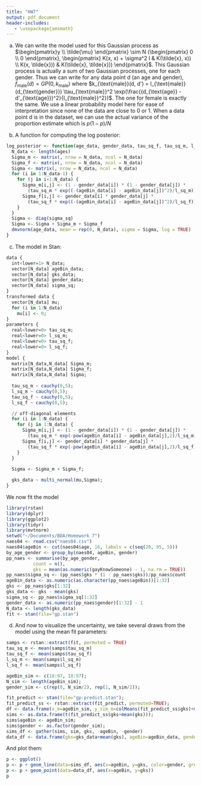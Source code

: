 ```yaml
---
title: "HW7"
output: pdf_document
header-includes:
   - \usepackage{amsmath}
---
```


a. We can write the model used for this Gaussian process as $\begin{pmatrix}y  \\ \tilde{\mu}  \end{pmatrix} \sim N (\begin{pmatrix} 0 \\ 0 \end{pmatrix}, \begin{pmatrix} K(x, x) + \sigma^2 I & K(\tilde{x}, x)) \\ K(x, \tilde{x})) & K(\tilde{x}, \tilde{x}))  \end{pmatrix}$. This Gaussian process is actually a sum of two Gaussian processes, one for each gender. Thus we can write for any data point d (an age and gender), $f_{\text{male}}(d) = GP(0, k_{\text{male}})$ where $k_{\text{male}}(d, d') = I_{\text{male}} (d_{\text{gender}}) \tau_{\text{male}}^2 \exp(\frac{(d_{\text{age}} - d'_{\text{age}})^2}{l_{\text{male}}^2})$. The one for female is exactly the same. We use a linear probability model here for ease of interpretation since none of the data are close to 0 or 1. When a data point d is in the dataset, we can use the actual variance of the proportion estimate which is $p(1 - p)/N$

b. A function for computing the log posterior:
```r
log_posterior <- function(age_data, gender_data, tau_sq_f, tau_sq_m, l_sq_f, l_sq_m, sigma_sq) {
  N_data <- length(ages)
  Sigma_m <- matrix(, nrow = N_data, ncol = N_data)
  Sigma_f <- matrix(, nrow = N_data, ncol = N_data)
  Sigma <- matrix(, nrow = N_data, ncol = N_data)
  for (i in 1:N_data-1) {
    for (j in i+1:N_data) {
      Sigma_m[i,j] <- (1 - gender_data[i]) * (1 - gender_data[j]) * 
        (tau_sq_m * exp((-(ageBin_data[i] - ageBin_data[j])^2)/l_sq_m))
      Sigma_f[i,j] <- gender_data[i] * gender_data[j] * 
        (tau_sq_f * exp((-(ageBin_data[i] - ageBin_data[j])^2)/l_sq_f))
    }
  }
  Sigma <- diag(sigma_sq)
  Sigma <- Sigma + Sigma_m + Sigma_f
  dmvnorm(age_data, mean = rep(0, N_data), sigma = Sigma, log = TRUE)
}
```

c. 
The model in Stan:

```r
data {
  int<lower=1> N_data;
  vector[N_data] ageBin_data;
  vector[N_data] gks_data;
  vector[N_data] gender_data;
  vector[N_data] sigma_sq;
}
transformed data {
  vector[N_data] mu;
  for (i in 1:N_data) 
    mu[i] <- 0;
}
parameters {
  real<lower=0> tau_sq_m;
  real<lower=0> l_sq_m;
  real<lower=0> tau_sq_f;
  real<lower=0> l_sq_f;
}
model {
  matrix[N_data,N_data] Sigma_m;
  matrix[N_data,N_data] Sigma_f;
  matrix[N_data,N_data] Sigma;
  
  tau_sq_m ~ cauchy(0,5);
  l_sq_m ~ cauchy(0,5);
  tau_sq_f ~ cauchy(0,5);
  l_sq_f ~ cauchy(0,5);

  // off-diagonal elements
  for (i in 1:N_data) {
    for (j in 1:N_data) {
      Sigma_m[i,j] <- (1 - gender_data[i]) * (1 - gender_data[j]) * 
        (tau_sq_m * exp(-pow(ageBin_data[i] - ageBin_data[j],2)/l_sq_m) + if_else(i==j, sigma_sq[i], 0.0));
      Sigma_f[i,j] <- gender_data[i] * gender_data[j] * 
        (tau_sq_f * exp(-pow(ageBin_data[i] - ageBin_data[j],2)/l_sq_f) + if_else(i==j, sigma_sq[i], 0.0)); 
    }
  }
  
  Sigma <- Sigma_m + Sigma_f;

  gks_data ~ multi_normal(mu,Sigma);
}
```

We now fit the model
```r
library(rstan)
library(dplyr)
library(ggplot2)
library(tidyr)
library(mvtnorm)
setwd("~/Documents/BDA/Homework 7")
naes04 <- read.csv("naes04.csv")
naes04$ageBin <- cut(naes04$age, 16, labels = c(seq(20, 95, 5)))
by_age_gender <- group_by(naes04, ageBin, gender)
pp_naes <- summarise(by_age_gender,
          count = n(),
          gks = mean(as.numeric(gayKnowSomeone) - 1, na.rm = TRUE))
pp_naes$sigma_sq <- (pp_naes$gks * (1 - pp_naes$gks))/pp_naes$count
ageBin_data <- as.numeric(as.character(pp_naes$ageBin))[1:32]
gks <- pp_naes$gks[1:32]
gks_data <- gks - mean(gks)
sigma_sq <- pp_naes$sigma_sq[1:32]
gender_data <- as.numeric(pp_naes$gender)[1:32] - 1
N_data <- length(gks_data)
fit <- stan(file="gp.stan")
```

d. And now to visualize the uncertainty, we take several draws from the model using the mean fit parameters:
```r
samps <- rstan::extract(fit, permuted = TRUE)
tau_sq_m <- mean(samps$tau_sq_m)
tau_sq_f <- mean(samps$tau_sq_f)
l_sq_m <- mean(samps$l_sq_m)
l_sq_f <- mean(samps$l_sq_f)

ageBin_sim <- c(18:97, 18:97);
N_sim <- length(ageBin_sim);
gender_sim <- c(rep(0, N_sim/2), rep(1, N_sim/2));

fit_predict <- stan(file="gp-predict.stan");
fit_predict_ss <- rstan::extract(fit_predict, permuted=TRUE);
df <- data.frame(x_m=ageBin_sim, y_sim_m=colMeans(fit_predict_ss$gks)+mean(gks));
sims <- as.data.frame(t(fit_predict_ss$gks+mean(gks)));
sims$ageBin <- ageBin_sim;
sims$gender <- as.factor(gender_sim);
sims_df <- gather(sims, sim, gks, -ageBin, -gender)
data_df <- data.frame(gks=gks_data+mean(gks), ageBin=ageBin_data, gender=gender_data)
```

And plot them:
```r
p <- ggplot()
p <- p + geom_line(data=sims_df, aes(x=ageBin, y=gks, color=gender, group=interaction(sim, gender), alpha=.05))
p <- p + geom_point(data=data_df, aes(x=ageBin, y=gks))
p
```